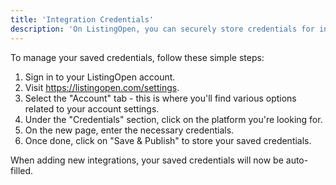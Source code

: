 ```yaml
---
title: 'Integration Credentials'
description: 'On ListingOpen, you can securely store credentials for integrated platforms.'
---
```


To manage your saved credentials, follow these simple steps:

1. Sign in to your ListingOpen account.
2. Visit https://listingopen.com/settings.
3. Select the "Account" tab - this is where you'll find various options related to your account settings.
4. Under the "Credentials" section, click on the platform you're looking for.
5. On the new page, enter the necessary credentials.
6. Once done, click on "Save & Publish" to store your saved credentials.

When adding new integrations, your saved credentials will now be auto-filled.